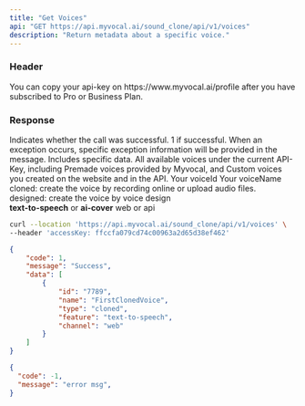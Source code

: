 ```yaml
---
title: "Get Voices"
api: "GET https://api.myvocal.ai/sound_clone/api/v1/voices"
description: "Return metadata about a specific voice."
---
```

### Header
<ParamField header="accessKey"   type="string" required>
  You can copy your api-key on https://www.myvocal.ai/profile after you have subscribed to Pro or Business Plan.
</ParamField>


### Response
<ResponseField name="code" type="number" required>
  Indicates whether the call was successful. 1 if successful.
</ResponseField>

<ResponseField name="message" type="string" >
  When an exception occurs, specific exception information will be provided in the message.
</ResponseField>

<ResponseField name="data" type="object" >
Includes specific data.
    <Expandable title="Toggle object">
        <ResponseField name="voices" type="list">
            All available voices under the current API-Key, including Premade voices provided by Myvocal, and Custom voices you created on the website and in the API.
            <Expandable title="Toggle object">
            <ResponseField name="id" type="string" >
                Your voiceId
            </ResponseField>
            <ResponseField name="name" type="string" >
                Your voiceName
            </ResponseField>
            <ResponseField name="type" type="string" >
                <div>cloned: create the voice by recording online or upload audio files.</div>
                <div>designed: create the voice by voice design</div>
            </ResponseField>
            <ResponseField name="feature" type="string" >
            <b>text-to-speech</b> or <b>ai-cover</b>
            </ResponseField>
            <ResponseField name="channel" type="string" >
            web or api
            </ResponseField>
            </Expandable>
        </ResponseField>
    </Expandable>
</ResponseField>
<RequestExample>

```bash Example Request
curl --location 'https://api.myvocal.ai/sound_clone/api/v1/voices' \
--header 'accessKey: ffccfa079cd74c00963a2d65d38ef462'
```

</RequestExample>

<ResponseExample>

```json  200（success）
{
    "code": 1,
    "message": "Success",
    "data": [
        {
            "id": "7789",
            "name": "FirstClonedVoice",
            "type": "cloned",
            "feature": "text-to-speech",
            "channel": "web"
        }
    ]
}
```
```json  200（fail）
{
  "code": -1,
  "message": "error msg",
}
```

</ResponseExample>
